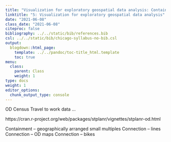 ```yaml
---
title: "Visualization for exploratory geospatial data analysis: Containment and connection"
linktitle: "5: Visualization for exploratory geospatial data analysis"
date: "2021-06-08"
class_date: "2021-06-08"
citeproc: false
bibliography: ../../static/bib/references.bib
csl: ../../static/bib/chicago-syllabus-no-bib.csl
output:
  blogdown::html_page:
    template: ../../pandoc/toc-title_html.template
    toc: true
menu:
  class:
    parent: Class
    weight: 1
type: docs
weight: 1
editor_options:
  chunk_output_type: console
---
```


OD Census Travel to work data ...

https://cran.r-project.org/web/packages/stplanr/vignettes/stplanr-od.html

Containment -- geographically arranged small multiples
Connection -- lines
Connection -- OD maps
Connection -- bikes
